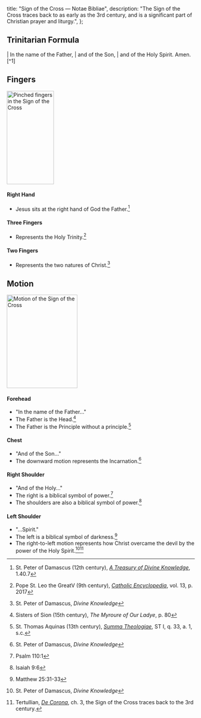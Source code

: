   title: "Sign of the Cross — Notae Bibliae",
  description: "The Sign of the Cross traces back to as early as the 3rd century, and is a significant part of Christian prayer and liturgy.",
};

<Initial text="Sign of the Cross" />

## Trinitarian Formula

<Poetry>
|  In the name of the Father,
|      and of the Son,
|          and of the Holy Spirit. Amen.[^1]
</Poetry>

## Fingers

<Image
  className="fixed-width"
  src="/images/sign-of-the-cross-fingers.png"
  alt="Pinched fingers in the Sign of the Cross"
  width="126"
  height="250"
/>

#### Right Hand
- Jesus sits at the right hand of God the Father.[^2]

#### Three Fingers
- Represents the Holy Trinity.[^3]

#### Two Fingers
- Represents the two natures of Christ.[^4]

 ## Motion

<Image
  className="fixed-width"
  src="/images/sign-of-the-cross-motion.png"
  alt="Motion of the Sign of the Cross"
  width="189"
  height="250"
/>

#### Forehead
- "In the name of the Father..."
- The Father is the Head.[^5]
- The Father is the Principle without a principle.[^6]

#### Chest
- "And of the Son..."
- The downward motion represents the Incarnation.[^7]

#### Right Shoulder
- "And of the Holy..."
- The right is a biblical symbol of power.[^8]
- The shoulders are also a biblical symbol of power.[^9]

#### Left Shoulder
- "...Spirit."
- The left is a biblical symbol of darkness.[^10]
- The right-to-left motion represents how Christ overcame the devil by the power of the Holy Spirit.[^11][^12]

[^1]: From Jesus' words in the Great Commission (Matt. 28:19).
[^2]: St. Peter of Damascus (12th century), [*A Treasury of Divine Knowledge*](https://orthodoxchurchfathers.com/fathers/philokalia/st-peter-of-damaskos-book-i-a-treasury-of-divine-knowledge.html), 1.40.7
[^3]: Pope St. Leo the GreatV (9th century), [*Catholic Encyclopedia*](https://www.ccel.org/ccel/h/herbermann/cathen13/cache/cathen13.pdf), vol. 13, p. 2017
[^4]: St. Peter of Damascus, *Divine Knowledge*
[^5]: Sisters of Sion (15th century), *The Myroure of Our Ladye*, p. 80
[^6]: St. Thomas Aquinas (13th century), [*Summa Theologiae*](https://aquinas.cc/la/en/~ST.I.Q33.A1.SC), ST I, q. 33, a. 1, s.c.
[^7]: St. Peter of Damascus, *Divine Knowledge*
[^8]: Psalm 110:1
[^9]: Isaiah 9:6
[^10]: Matthew 25:31-33
[^11]: St. Peter of Damascus, *Divine Knowledge*
[^12]: Tertullian, [*De Corona*](https://www.newadvent.org/fathers/0304.htm), ch. 3, the Sign of the Cross traces back to the 3rd century.
